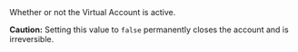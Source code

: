 <ParamField body="Active" type="boolean">
Whether or not the Virtual Account is active.

**Caution:** Setting this value to `false` permanently closes the account and is irreversible.
</ParamField>